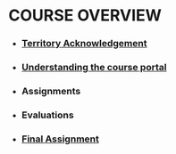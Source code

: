 # COURSE OVERVIEW

- ### [Territory Acknowledgement](https://carleton.ca/indigenous/policies-procedures/algonquin-territory-acknowledgment/)
- ### [Understanding the course portal](/arcn5005)
- ### Assignments
- ### Evaluations
- ### [Final Assignment](/arcn5005/final-example)
